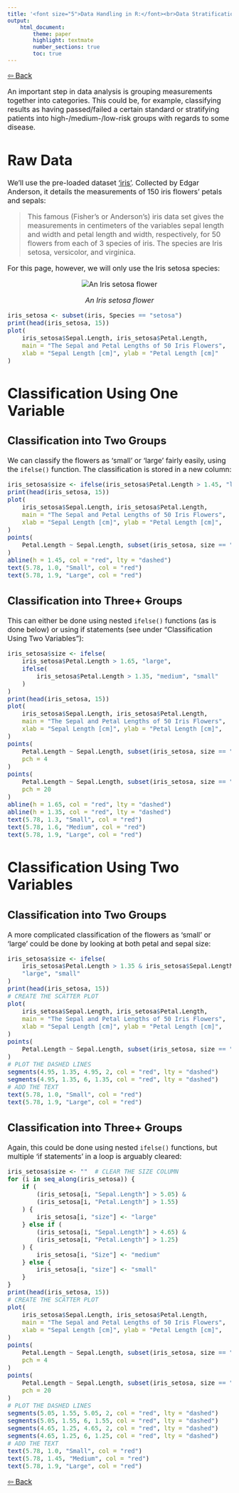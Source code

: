 ```yaml
---
title: '<font size="5">Data Handling in R:</font><br>Data Stratification'
output:
    html_document:
        theme: paper
        highlight: textmate
        number_sections: true
        toc: true
---
```

<font size="3">

[⇦ Back](../../R.html)

An important step in data analysis is grouping measurements together into categories. This could be, for example, classifying results as having passed/failed a certain standard or stratifying patients into high-/medium-/low-risk groups with regards to some disease.

Raw Data
========
We'll use the pre-loaded dataset ['iris'](https://www.rdocumentation.org/packages/datasets/versions/3.6.2/topics/iris). Collected by Edgar Anderson, it details the measurements of 150 iris flowers' petals and sepals:

> This famous (Fisher's or Anderson's) iris data set gives the measurements in centimeters of the variables sepal length and width and petal length and width, respectively, for 50 flowers from each of 3 species of iris. The species are Iris setosa, versicolor, and virginica.

For this page, however, we will only use the Iris setosa species:

<center>
![](iris_setosa.jpeg "An Iris setosa flower")

*An Iris setosa flower*
</center>

```r
iris_setosa <- subset(iris, Species == "setosa")
print(head(iris_setosa, 15))
plot(
    iris_setosa$Sepal.Length, iris_setosa$Petal.Length,
    main = "The Sepal and Petal Lengths of 50 Iris Flowers",
    xlab = "Sepal Length [cm]", ylab = "Petal Length [cm]"
)
```

Classification Using One Variable
=================================

Classification into Two Groups
------------------------------
We can classify the flowers as 'small' or 'large' fairly easily, using the `ifelse()` function. The classification is stored in a new column:

```r
iris_setosa$size <- ifelse(iris_setosa$Petal.Length > 1.45, "large", "small")
print(head(iris_setosa, 15))
plot(
    iris_setosa$Sepal.Length, iris_setosa$Petal.Length,
    main = "The Sepal and Petal Lengths of 50 Iris Flowers",
    xlab = "Sepal Length [cm]", ylab = "Petal Length [cm]",
)
points(
    Petal.Length ~ Sepal.Length, subset(iris_setosa, size == "small"), pch = 4
)
abline(h = 1.45, col = "red", lty = "dashed")
text(5.78, 1.0, "Small", col = "red")
text(5.78, 1.9, "Large", col = "red")
```

Classification into Three+ Groups
---------------------------------
This can either be done using nested `ifelse()` functions (as is done below) or using if statements (see under "Classification Using Two Variables"):

```r
iris_setosa$size <- ifelse(
    iris_setosa$Petal.Length > 1.65, "large",
    ifelse(
        iris_setosa$Petal.Length > 1.35, "medium", "small"
    )
)
print(head(iris_setosa, 15))
plot(
    iris_setosa$Sepal.Length, iris_setosa$Petal.Length,
    main = "The Sepal and Petal Lengths of 50 Iris Flowers",
    xlab = "Sepal Length [cm]", ylab = "Petal Length [cm]",
)
points(
    Petal.Length ~ Sepal.Length, subset(iris_setosa, size == "small"),
    pch = 4
)
points(
    Petal.Length ~ Sepal.Length, subset(iris_setosa, size == "medium"),
    pch = 20
)
abline(h = 1.65, col = "red", lty = "dashed")
abline(h = 1.35, col = "red", lty = "dashed")
text(5.78, 1.3, "Small", col = "red")
text(5.78, 1.6, "Medium", col = "red")
text(5.78, 1.9, "Large", col = "red")
```

Classification Using Two Variables
==================================

Classification into Two Groups
------------------------------
A more complicated classification of the flowers as 'small' or 'large' could be done by looking at both petal and sepal size:

```r
iris_setosa$size <- ifelse(
    iris_setosa$Petal.Length > 1.35 & iris_setosa$Sepal.Length > 4.95,
    "large", "small"
)
print(head(iris_setosa, 15))
# CREATE THE SCATTER PLOT
plot(
    iris_setosa$Sepal.Length, iris_setosa$Petal.Length,
    main = "The Sepal and Petal Lengths of 50 Iris Flowers",
    xlab = "Sepal Length [cm]", ylab = "Petal Length [cm]",
)
points(
    Petal.Length ~ Sepal.Length, subset(iris_setosa, size == "small"), pch = 4
)
# PLOT THE DASHED LINES
segments(4.95, 1.35, 4.95, 2, col = "red", lty = "dashed")
segments(4.95, 1.35, 6, 1.35, col = "red", lty = "dashed")
# ADD THE TEXT
text(5.78, 1.0, "Small", col = "red")
text(5.78, 1.9, "Large", col = "red")
```

Classification into Three+ Groups
---------------------------------
Again, this could be done using nested `ifelse()` functions, but multiple 'if statements' in a loop is arguably cleared:

```r
iris_setosa$size <- ""  # CLEAR THE SIZE COLUMN
for (i in seq_along(iris_setosa)) {
    if (
        (iris_setosa[i, "Sepal.Length"] > 5.05) &
        (iris_setosa[i, "Petal.Length"] > 1.55)
    ) {
        iris_setosa[i, "size"] <- "large"
    } else if (
        (iris_setosa[i, "Sepal.Length"] > 4.65) &
        (iris_setosa[i, "Petal.Length"] > 1.25)
    ) {
        iris_setosa[i, "Size"] <- "medium"
    } else {
        iris_setosa[i, "size"] <- "small"
    }
}
print(head(iris_setosa, 15))
# CREATE THE SCATTER PLOT
plot(
    iris_setosa$Sepal.Length, iris_setosa$Petal.Length,
    main = "The Sepal and Petal Lengths of 50 Iris Flowers",
    xlab = "Sepal Length [cm]", ylab = "Petal Length [cm]",
)
points(
    Petal.Length ~ Sepal.Length, subset(iris_setosa, size == "small"),
    pch = 4
)
points(
    Petal.Length ~ Sepal.Length, subset(iris_setosa, size == "medium"),
    pch = 20
)
# PLOT THE DASHED LINES
segments(5.05, 1.55, 5.05, 2, col = "red", lty = "dashed")
segments(5.05, 1.55, 6, 1.55, col = "red", lty = "dashed")
segments(4.65, 1.25, 4.65, 2, col = "red", lty = "dashed")
segments(4.65, 1.25, 6, 1.25, col = "red", lty = "dashed")
# ADD THE TEXT
text(5.78, 1.0, "Small", col = "red")
text(5.78, 1.45, "Medium", col = "red")
text(5.78, 1.9, "Large", col = "red")
```

[⇦ Back](../../R.html)

</font>
